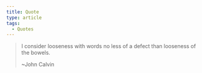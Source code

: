 ```yaml
---
title: Quote
type: article
tags:
  - Quotes
---
```


> I consider looseness with words no less of a defect than looseness of the bowels.
> 
> ~John Calvin
